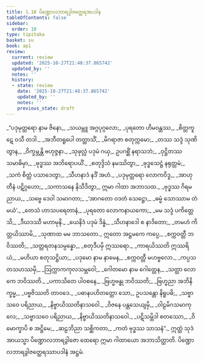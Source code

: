 ```yaml
---
title: 1.10 ပိဏ္ဍောလဘာရဒွါဇတ္ထေရအပဒါန
tableOfContents: false
sidebar:
  order: 10
type: tipitaka
basket: su
book: ap1
review:
  current: review
  updated: '2025-10-27T21:48:37.865742'
  updated_by: ''
  notes: ''
  history:
  - state: review
    date: '2025-10-27T21:48:37.865742'
    updated_by: ''
    notes: ''
    previous_state: draft
---
```



<ReviewStatus review={frontmatter.review} showDetails={true} />

<HypothesisAnnotation frontmatter={frontmatter} />

<DynamicBreadcrumb />

<Division number="613" book="ap1" e="ch" v="20" p="54">

<Paragraph number="635" type="verses" book="ap1">
_“ပဒုမုတ္တရော နာမ ဇိနော,_  
_သယမ္ဘူ အဂ္ဂပုဂ္ဂလော;_  
_ပုရတော ဟိမဝန္တဿ,_  
_စိတ္တကူဋေ ဝသီ တဒါ._  

</Paragraph>

</Division>
<Division number="614" book="ap1" e="ch" v="20" p="54">

<Paragraph number="636" type="verses" book="ap1">
_အဘီတရူပေါ တတ္ထာသိံ,_  
_မိဂရာဇာ စတုက္ကမော;_  
_တဿ သဒ္ဒံ သုဏိတွာန,_  
_ဝိက္ခမ္ဘန္တိ ဗဟုဇ္ဇနာ._  

</Paragraph>

</Division>
<Division number="615" book="ap1" e="ch" v="20" p="54">

<Paragraph number="637" type="verses" book="ap1">
_သုဖုလ္လံ ပဒုမံ ဂယှ,_  
ဥပဂစ္ဆိံ နရာသဘံ;_  
_ဝုဋ္ဌိတဿ သမာဓိမှာ,_  
_ဗုဒ္ဓဿ အဘိရောပယိံ._  

</Paragraph>

</Division>
<Division number="616" book="ap1" e="ch" v="20" p="54">

<Paragraph number="638" type="verses" book="ap1">
_စတုဒ္ဒိသံ နမဿိတွာ,_  
_ဗုဒ္ဓသေဋ္ဌံ နရုတ္တမံ;_  
_သကံ စိတ္တံ ပသာဒေတွာ,_  
_သီဟနာဒံ နဒိံ အဟံ._  

</Paragraph>

</Division>
<Division number="617" book="ap1" e="ch" v="20" p="54">

<Paragraph number="639" type="verses" book="ap1">
_ပဒုမုတ္တရော လောကဝိဒူ,_  
_အာဟုတီနံ ပဋိဂ္ဂဟော;_  
_သကာသနေ နိသီဒိတွာ,_  
ဣမာ ဂါထာ အဘာသထ._  

</Paragraph>

</Division>
<Division number="618" book="ap1" e="ch" v="20" p="54">

<Paragraph number="640" type="verses" book="ap1">
_ဗုဒ္ဓဿ ဂိရမညာယ,_  
_သဗ္ဗေ ဒေဝါ သမာဂတာ;_  
_‘အာဂတော ဝဒတံ သေဋ္ဌော,_  
_ဓမ္မံ သောဿာမ တံ မယံ’._  

</Paragraph>

</Division>
<Division number="619" book="ap1" e="ch" v="20" p="54">

<Paragraph number="641" type="verses" book="ap1">
_တေသံ ဟာသပရေတာနံ,_  
_ပုရတော လောကနာယကော;_  
_မမ သဒ္ဒံ ပကိတ္တေသိ,_  
_ဒီဃဒဿီ မဟာမုနိ._  

</Paragraph>

</Division>
<Division number="620" book="ap1" e="ch" v="20" p="54">

<Paragraph number="642" type="verses" book="ap1">
_ယေနိဒံ ပဒုမံ ဒိန္နံ,_  
_သီဟနာဒေါ စ နာဒိတော;_  
_တမဟံ ကိတ္တယိဿာမိ,_  
_သုဏာထ မမ ဘာသတော._  

</Paragraph>

</Division>
<Division number="621" book="ap1" e="ch" v="20" p="55">

<Paragraph number="643" type="verses" book="ap1">
ဣတော အဋ္ဌမကေ ကပ္ပေ,_  
_စက္ကဝတ္တီ ဘဝိဿတိ;_  
_သတ္တရတနသမ္ပန္နော,_  
_စတုဒီပမှိ ဣဿရော._  

</Paragraph>

</Division>
<Division number="622" book="ap1" e="ch" v="20" p="55">

<Paragraph number="644" type="verses" book="ap1">
_ကာရယိဿတိ ဣဿရိယံ,_  
_မဟိယာ စတုသဋ္ဌိယာ;_  
_ပဒုမော နာမ နာမေန,_  
_စက္ကဝတ္တီ မဟဗ္ဗလော._  

</Paragraph>

</Division>
<Division number="623" book="ap1" e="ch" v="20" p="55">

<Paragraph number="645" type="verses" book="ap1">
_ကပ္ပသတသဟဿမှိ,_  
_ဩက္ကာကကုလသမ္ဘဝေါ;_  
_ဂေါတမော နာမ ဂေါတ္တေန,_  
_သတ္ထာ လောကေ ဘဝိဿတိ._  

</Paragraph>

</Division>
<Division number="624" book="ap1" e="ch" v="20" p="55">

<Paragraph number="646" type="verses" book="ap1">
_ပကာသိတေ ပါဝစနေ,_  
_ဗြဟ္မဗန္ဓု ဘဝိဿတိ;_  
_ဗြဟ္မညာ အဘိနိက္ခမ္မ,_  
_ပဗ္ဗဇိဿတိ တာဝဒေ._  

</Paragraph>

</Division>
<Division number="625" book="ap1" e="ch" v="20" p="55">

<Paragraph number="647" type="verses" book="ap1">
_ပဓာနပဟိတတ္တော သော,_  
ဥပသန္တော နိရူပဓိ;_  
_သဗ္ဗာသဝေ ပရိညာယ,_  
_နိဗ္ဗာယိဿတိနာသဝေါ._  

</Paragraph>

</Division>
<Division number="626" book="ap1" e="ch" v="20" p="55">

<Paragraph number="648" type="verses" book="ap1">
_ဝိဇနေ ပန္တသေယျမှိ,_  
_ဝါဠမိဂသမာကုလေ;_  
_သဗ္ဗာသဝေ ပရိညာယ,_  
_နိဗ္ဗာယိဿတိနာသဝေါ._  

</Paragraph>

</Division>
<Division number="627" book="ap1" e="ch" v="20" p="55">

<Paragraph number="649" type="verses" book="ap1">
_ပဋိသမ္ဘိဒါ စတဿော,_  
_ဝိမောက္ခာပိ စ အဋ္ဌိမေ;_  
_ဆဠဘိညာ သစ္ဆိကတာ,_  
_ကတံ ဗုဒ္ဓဿ သာသနံ”._  

</Paragraph>

<Paragraph number="650" book="ap1">
ဣတ္ထံ သုဒံ အာယသ္မာ ပိဏ္ဍောလဘာရဒွါဇော ထေရော ဣမာ ဂါထာယော အဘာသိတ္ထာတိ.

</Paragraph>
</Division>

<Paragraph number="651" type="center" book="ap1">
ပိဏ္ဍောလဘာရဒွါဇတ္ထေရဿာပဒါနံ အဋ္ဌမံ.
</Paragraph>